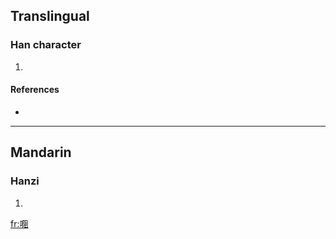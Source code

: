 ==Translingual==

===Han character===
{{Han char|rn=30|rad=口|as=08|sn=11|four=|canj=口弓中一 (RNLM)}}

# {{defn|Han|sort=口08}}

====References====
* {{Han ref|kx=0196.261|hdz=10634.181|uh=5528|ud=21800}}

----

==Mandarin==

===Hanzi===
{{cmn-hanzi|pin=[[zǔ]] ([[zu3]]), [[zuǒ]] ([[zuo3]])|wg=tsu<sup>3</sup>, tso<sup>3</sup>}}

# {{defn|Mandarin|sort=口08}}

[[fr:唨]]